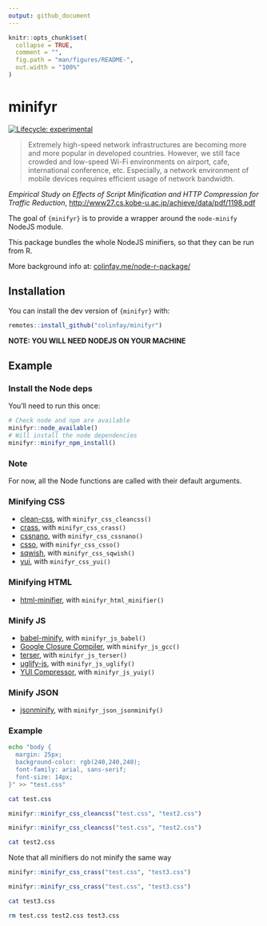 ```yaml
---
output: github_document
---
```


<!-- README.md is generated from README.Rmd. Please edit that file -->

```r
knitr::opts_chunk$set(
  collapse = TRUE,
  comment = "",
  fig.path = "man/figures/README-",
  out.width = "100%"
)
```

# minifyr

<!-- badges: start -->
[![Lifecycle: experimental](https://img.shields.io/badge/lifecycle-experimental-orange.svg)](https://www.tidyverse.org/lifecycle/#experimental)
<!-- badges: end -->

> Extremely high-speed network infrastructures are becoming more and more popular in developed countries. However, we still face crowded and low-speed Wi-Fi environments on airport, cafe, international conference, etc. Especially, a network environment of mobile devices requires efficient usage of network bandwidth.

_Empirical Study on Effects of Script Minification and HTTP Compression for Traffic Reduction_, <http://www27.cs.kobe-u.ac.jp/achieve/data/pdf/1198.pdf>

The goal of `{minifyr}` is to provide a wrapper around the `node-minify` NodeJS module.

This package bundles the whole NodeJS minifiers, so that they can be run from R. 

More background info at: [colinfay.me/node-r-package/](https://colinfay.me/node-r-package/)

## Installation

You can install the dev version of `{minifyr}` with:

``` r
remotes::install_github("colinfay/minifyr")
```

__NOTE: YOU WILL NEED NODEJS ON YOUR MACHINE__

## Example

### Install the Node deps

You'll need to run this once:

```r
# Check node and npm are available
minifyr::node_available()
# Will install the node dependencies
minifyr::minifyr_npm_install()
```

### Note

For now, all the Node functions are called with their default arguments.

### Minifying CSS

+ [clean-css](https://github.com/jakubpawlowicz/clean-css), with `minifyr_css_cleancss()`
+ [crass](https://github.com/mattbasta/crass), with `minifyr_css_crass()`
+ [cssnano](https://github.com/cssnano/cssnano), with `minifyr_css_cssnano()`
+ [csso](https://github.com/css/csso), with `minifyr_css_csso()`
+ [sqwish](https://github.com/ded/sqwish), with `minifyr_css_sqwish()`
+ [yui](http://yui.github.io/yuicompressor/), with `minifyr_css_yui()`

### Minifying HTML

+ [html-minifier](https://github.com/kangax/html-minifier), with `minifyr_html_minifier()`

### Minify JS

+ [babel-minify](https://github.com/babel/minify), with `minifyr_js_babel()`
+ [Google Closure Compiler](https://developers.google.com/closure/compiler/), with `minifyr_js_gcc()`
+ [terser](https://github.com/terser-js/terser), with `minifyr_js_terser()`
+ [uglify-js](https://github.com/mishoo/UglifyJS2), with `minifyr_js_uglify()`
+ [YUI Compressor](http://yui.github.io/yuicompressor/), with `minifyr_js_yuiy()`

### Minify JSON

+ [jsonminify](https://github.com/babel/minify), with `minifyr_json_jsonminify()`

### Example

```bash
echo "body {
  margin: 25px;
  background-color: rgb(240,240,240);
  font-family: arial, sans-serif;
  font-size: 14px;
}" >> "test.css"
```

```bash
cat test.css
```

```r
minifyr::minifyr_css_cleancss("test.css", "test2.css")
```
```r
minifyr::minifyr_css_cleancss("test.css", "test2.css")
```


```bash
cat test2.css
```

Note that all minifiers do not minify the same way

```r
minifyr::minifyr_css_crass("test.css", "test3.css")
```
```r
minifyr::minifyr_css_crass("test.css", "test3.css")
```

```bash
cat test3.css
```


```bash
rm test.css test2.css test3.css
```

